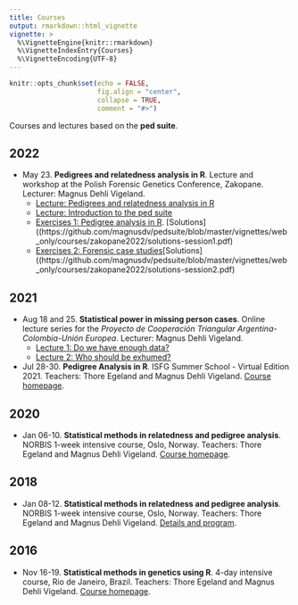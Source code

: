 ```yaml
---
title: Courses
output: rmarkdown::html_vignette
vignette: >
  %\VignetteEngine{knitr::rmarkdown}
  %\VignetteIndexEntry{Courses}
  %\VignetteEncoding{UTF-8}
---
```


```r
knitr::opts_chunk$set(echo = FALSE, 
                      fig.align = "center",
                      collapse = TRUE,
                      comment = "#>")
```

Courses and lectures based on the **ped suite**.

## 2022

* May 23. **Pedigrees and relatedness analysis in R**. Lecture and workshop at the Polish Forensic Genetics Conference, Zakopane. Lecturer: Magnus Dehli Vigeland.
    * [Lecture: Pedigrees and relatedness analysis in R](https://github.com/magnusdv/pedsuite/blob/master/vignettes/web_only/courses/zakopane2022/Lecture-zakopane.pdf)
    * [Lecture: Introduction to the ped suite](https://github.com/magnusdv/pedsuite/blob/master/vignettes/web_only/courses/zakopane2022/intro-pedsuite.pdf)
    * [Exercises 1: Pedigree analysis in R](https://github.com/magnusdv/pedsuite/blob/master/vignettes/web_only/courses/zakopane2022/exercises-session1.pdf). [Solutions]((https://github.com/magnusdv/pedsuite/blob/master/vignettes/web_only/courses/zakopane2022/solutions-session1.pdf)
    * [Exercises 2: Forensic case studies](https://github.com/magnusdv/pedsuite/blob/master/vignettes/web_only/courses/zakopane2022/exercises-session2.pdf)[Solutions]((https://github.com/magnusdv/pedsuite/blob/master/vignettes/web_only/courses/zakopane2022/solutions-session2.pdf)

## 2021

* Aug 18 and 25. **Statistical power in missing person cases**. Online lecture series for the *Proyecto de Cooperación Triangular Argentina-Colombia-Unión Europea*. Lecturer: Magnus Dehli Vigeland.
    * [Lecture 1: Do we have enough data?](https://github.com/magnusdv/pedsuite/blob/master/vignettes/web_only/courses/colombia2021/Lecture1-power.pdf)
    * [Lecture 2: Who should be exhumed?](https://github.com/magnusdv/pedsuite/blob/master/vignettes/web_only/courses/colombia2021/Lecture2-prioritisation.pdf)
* Jul 28-30. **Pedigree Analysis in R**. ISFG Summer School - Virtual Edition 2021. Teachers: Thore Egeland and Magnus Dehli Vigeland. [Course homepage](https://magnusdv.github.io/pedsuite/articles/web_only/course-isfg2021.html).

## 2020

* Jan 06-10. **Statistical methods in relatedness and pedigree analysis**. NORBIS 1-week intensive course, Oslo, Norway. Teachers: Thore Egeland and Magnus Dehli Vigeland. [Course homepage](https://familias.name/norbisRelatedness/).

## 2018
* Jan 08-12. **Statistical methods in relatedness and pedigree analysis**. NORBIS 1-week intensive course, Oslo, Norway. Teachers: Thore Egeland and Magnus Dehli Vigeland. [Details and program](https://norbis.w.uib.no/activities/courses/statistical-methods-in-relatedness-and-pedigree-analysis/).

## 2016
* Nov 16-19. **Statistical methods in genetics using R**. 4-day intensive course, Rio de Janeiro, Brazil. Teachers: Thore Egeland and Magnus Dehli Vigeland. [Course homepage](https://familias.name/RioR/).
